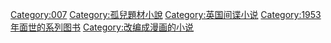 [[Category:007|Category:007]]
[[Category:孤兒題材小說|Category:孤兒題材小說]]
[[Category:英国间谍小说|Category:英国间谍小说]]
[[Category:1953年面世的系列图书|Category:1953年面世的系列图书]]
[[Category:改编成漫画的小说|Category:改编成漫画的小说]]
